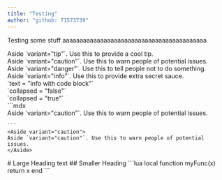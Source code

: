 ```yaml
---
title: "Testing"
author: "github: 71573739"
---
```


Testing some stuff aaaaaaaaaaaaaaaaaaaaaaaaaaaaaaaaaaaaaaaaaa

<Aside variant="tip">Aside `variant="tip"`. Use this to provide a cool tip.</Aside>

<Aside variant="caution">
    Aside `variant="caution"`. Use this to warn people of potential issues.
</Aside>

<Aside variant="danger">
    Aside `variant="danger"`. Use this to tell people not to do something.
</Aside>

<Aside variant="info">Aside `variant="info"`. Use this to provide extra secret sauce.</Aside>

<Aside variant="info" text="info with code block">
    `text = "info with code block"`
</Aside>

<Aside variant="info" text="Collapsible block" collapsed="false">
    `collapsed = "false"`
</Aside>

<Aside variant="info" text="Collapsed block" collapsed="true">
    `collapsed = "true"`
</Aside>

<Aside variant="info" text="Nested code block">
    ```mdx
     <Aside variant="caution">
    Aside `variant="caution"`. Use this to warn people of potential issues.
    </Aside>

    ```
    <Aside variant="caution">
    Aside `variant="caution"`. Use this to warn people of potential issues.
    </Aside>

</Aside>
# Large Heading
text
## Smaller Heading
```lua
local function myFunc(x)
  return x
end
```
